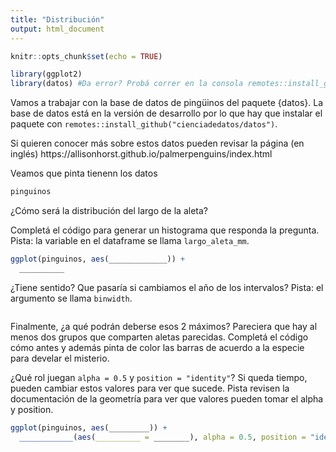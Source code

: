 ```yaml
---
title: "Distribución"
output: html_document
---
```


```r
knitr::opts_chunk$set(echo = TRUE)

library(ggplot2)
library(datos) #Da error? Probá correr en la consola remotes::install_github("cienciadedatos/datos")
```


Vamos a trabajar con la base de datos de pingüinos del paquete {datos}. La base de datos está en la versión de desarrollo por lo que hay que instalar el paquete con  `remotes::install_github("cienciadedatos/datos")`.

Si quieren conocer más sobre estos datos pueden revisar la página (en inglés) https://allisonhorst.github.io/palmerpenguins/index.html

Veamos que pinta tienenn los datos

```r
pinguinos
```

¿Cómo será la distribución del largo de la aleta?

Completá el código para generar un histograma que responda la pregunta. Pista: la variable en el dataframe se llama `largo_aleta_mm`.

```r
ggplot(pinguinos, aes(_____________)) +
  __________
```

¿Tiene sentido? Que pasaría si cambiamos el año de los intervalos? Pista: el argumento se llama `binwidth`.

```r

```

Finalmente, ¿a qué podrán deberse esos 2 máximos? Pareciera que hay al menos dos grupos que comparten aletas parecidas. Completá el código cómo antes y además pinta de color las barras de acuerdo a la especie para develar el misterio. 

¿Qué rol juegan `alpha = 0.5` y `position = "identity"`? Si queda tiempo, pueden cambiar estos valores para ver que sucede. Pista revisen la documentación de la geometría para ver que valores pueden tomar el alpha y position. 

```r
ggplot(pinguinos, aes(_________)) +
  ____________(aes(__________ = ________), alpha = 0.5, position = "identity")
```

